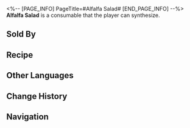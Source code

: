 <%-- [PAGE_INFO]
PageTitle=#Alfalfa Salad#
[END_PAGE_INFO] --%>
{{Consumable Infobox
|id          = 402025
|image       = Item Alfalfa Salad.png
|type        = Attack Consumables
|rarity      = 3
|effect      = Upon use, increases all allies' CRIT Rate by 18% for the next battle.
|description = A vegetable salad that was once sold at an astounding price, believed to bring good luck and happiness to those who consumed it. Later, a chef replaced the expensive clover with regular lettuce, making it an affordable dish for the masses.
|effectType  = 
|effectType2 = 
|effectType3 = 
|recipe      = {{cx|Source missing}}
|source1     = [[Omni-Synthesizer]]
|source2     = [[Clock Diner]]
|source3     = 
}}
{{Description|''"But now, it no longer brings anyone happiness."''}}
'''Alfalfa Salad''' is a consumable that the player can synthesize.

==Sold By==
{{Shop Availability}}

==Recipe==
{{Recipe
|type                          = Synthesis
|group                         = Consumable
|The Sound and the Fury (Item) = 1
|Hunger                        = 2
|Seed                          = 5
|sort                          = The Sound and the Fury (Item);Hunger;Seed
}}

==Other Languages==
{{Other Languages
|en   = Alfalfa Salad
|zhs  = 苜蓿色拉
|zht  = 苜蓿沙拉
|ja   = ルーサンサラダ
|ko   = 알팔파 샐러드
|es   = Ensalada de alfalfa
|fr   = Salade Grand-Trèfle
|ru   = Салат из люцерны
|th   = Alfalfa Salad
|vi   = Salad Linh Lăng
|de   = Alfalfa-Salat
|id   = Alfalfa Salad
|pt   = Salada de Alfafa
}}

==Change History==
{{Change History|2.0}}

==Navigation==
{{Consumable Navbox}}